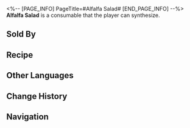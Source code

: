 <%-- [PAGE_INFO]
PageTitle=#Alfalfa Salad#
[END_PAGE_INFO] --%>
{{Consumable Infobox
|id          = 402025
|image       = Item Alfalfa Salad.png
|type        = Attack Consumables
|rarity      = 3
|effect      = Upon use, increases all allies' CRIT Rate by 18% for the next battle.
|description = A vegetable salad that was once sold at an astounding price, believed to bring good luck and happiness to those who consumed it. Later, a chef replaced the expensive clover with regular lettuce, making it an affordable dish for the masses.
|effectType  = 
|effectType2 = 
|effectType3 = 
|recipe      = {{cx|Source missing}}
|source1     = [[Omni-Synthesizer]]
|source2     = [[Clock Diner]]
|source3     = 
}}
{{Description|''"But now, it no longer brings anyone happiness."''}}
'''Alfalfa Salad''' is a consumable that the player can synthesize.

==Sold By==
{{Shop Availability}}

==Recipe==
{{Recipe
|type                          = Synthesis
|group                         = Consumable
|The Sound and the Fury (Item) = 1
|Hunger                        = 2
|Seed                          = 5
|sort                          = The Sound and the Fury (Item);Hunger;Seed
}}

==Other Languages==
{{Other Languages
|en   = Alfalfa Salad
|zhs  = 苜蓿色拉
|zht  = 苜蓿沙拉
|ja   = ルーサンサラダ
|ko   = 알팔파 샐러드
|es   = Ensalada de alfalfa
|fr   = Salade Grand-Trèfle
|ru   = Салат из люцерны
|th   = Alfalfa Salad
|vi   = Salad Linh Lăng
|de   = Alfalfa-Salat
|id   = Alfalfa Salad
|pt   = Salada de Alfafa
}}

==Change History==
{{Change History|2.0}}

==Navigation==
{{Consumable Navbox}}